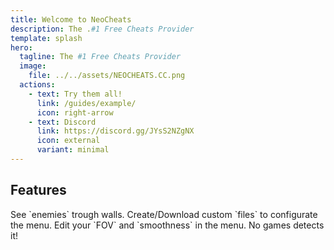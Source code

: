 ```yaml
---
title: Welcome to NeoCheats
description: The .#1 Free Cheats Provider
template: splash
hero:
  tagline: The #1 Free Cheats Provider
  image:
    file: ../../assets/NEOCHEATS.CC.png
  actions:
    - text: Try them all!
      link: /guides/example/
      icon: right-arrow
    - text: Discord
      link: https://discord.gg/JYsS2NZgNX
      icon: external
      variant: minimal
---
```



## Features

<CardGrid stagger>
	<Card title="ESP" icon="pencil">
		See `enemies` trough walls.
	</Card>
	<Card title="Create And Load Custom Configs" icon="add-document">
		Create/Download custom `files` to configurate the menu.
	</Card>
	<Card title="Customisable Aimbot" icon="setting">
		Edit your `FOV` and `smoothness` in the menu.
	</Card>
	<Card title="Undetectable! icon="open-book">
		No games detects it!
	</Card>
</CardGrid>
